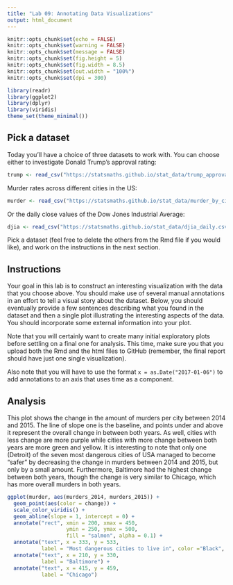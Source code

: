 ---
title: "Lab 09: Annotating Data Visualizations"
output: html_document
---

```{r setup, include=FALSE}
knitr::opts_chunk$set(echo = FALSE)
knitr::opts_chunk$set(warning = FALSE)
knitr::opts_chunk$set(message = FALSE)
knitr::opts_chunk$set(fig.height = 5)
knitr::opts_chunk$set(fig.width = 8.5)
knitr::opts_chunk$set(out.width = "100%")
knitr::opts_chunk$set(dpi = 300)

library(readr)
library(ggplot2)
library(dplyr)
library(viridis)
theme_set(theme_minimal())
```

## Pick a dataset

Today you'll have a choice of three datasets to work with. You can choose
either to investigate Donald Trump's approval rating:

```{r}
trump <- read_csv("https://statsmaths.github.io/stat_data/trump_approval.csv")
```

Murder rates across different cities in the US:

```{r}
murder <- read_csv("https://statsmaths.github.io/stat_data/murder_by_city.csv")
```

Or the daily close values of the Dow Jones Industrial Average:

```{r}
djia <- read_csv("https://statsmaths.github.io/stat_data/djia_daily.csv")
```

Pick a dataset (feel free to delete the others from the Rmd file if you would
like), and work on the instructions in the next section.

## Instructions

Your goal in this lab is to construct an interesting visualization with the
data that you choose above. You should make use of several manual annotations
in an effort to tell a visual story about the dataset. Below, you should
eventually provide a few sentences describing what you found in the dataset
and then a single plot illustrating the interesting aspects of the data.
You should incorporate some external information into your plot.

Note that you will certainly want to create many initial exploratory plots
before settling on a final one for analysis. This time, make sure you that you
upload both the Rmd and the html files to GitHub (remember, the final report
should have just one single visualization).

Also note that you will have to use the format `x = as.Date("2017-01-06")` to
add annotations to an axis that uses time as a component.

## Analysis

  
This plot shows the change in the amount of murders per city between 2014 and 2015. The line of slope one is the baseline, and points under and above it represent the overall change in between both years. As well, cities with less change are more purple while cities with more change between both years are more green and yellow. It is interesting to note that only one (Detroit) of the seven most dangerous cities of USA managed to become "safer" by decreasing the change in murders between 2014 and 2015, but only by a small amount. Furthermore, Baltimore had the highest change between both years, though the change is very similar to Chicago, which has more overall murders in both years. 



```{r}

ggplot(murder, aes(murders_2014, murders_2015)) +
  geom_point(aes(color = change)) +
  scale_color_viridis() +
  geom_abline(slope = 1, intercept = 0) +
  annotate("rect", xmin = 200, xmax = 450,
                   ymin = 250, ymax = 500,
                   fill = "salmon", alpha = 0.1) +
  annotate("text", x = 333, y = 533,
           label = "Most dangerous cities to live in", color ="Black", size = 4.5) +
  annotate("text", x = 210, y = 330,
           label = "Baltimore") +
  annotate("text", x = 415, y = 459,
           label = "Chicago")


```








